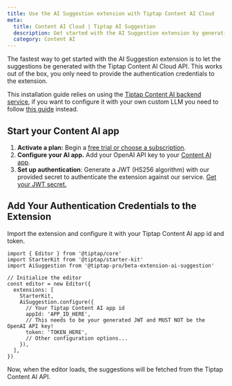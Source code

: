 ```yaml
---
title: Use the AI Suggestion extension with Tiptap Content AI Cloud
meta:
  title: Content AI Cloud | Tiptap AI Suggestion
  description: Get started with the AI Suggestion extension by generating suggestions with the Tiptap Content AI Cloud API.
  category: Content AI
---
```


The fastest way to get started with the AI Suggestion extension is to let the suggestions be generated with the Tiptap Content AI Cloud API. This works out of the box, you only need to provide the authentication credentials to the extension.

This installation guide relies on using the [Tiptap Content AI backend service](https://cloud.tiptap.dev/v2/cloud/ai), if you want to configure it with your own custom LLM you need to follow [this guide](/content-ai/capabilities/suggestion/custom-llms) instead.

## Start your Content AI app
1. **Activate a plan:** Begin a [free trial or choose a subscription](https://cloud.tiptap.dev/v2/billing).
2. **Configure your AI app.** Add your OpenAI API key to your [Content AI app](https://cloud.tiptap.dev/v2/cloud/ai).
3. **Set up authentication**: Generate a JWT (HS256 algorithm) with our provided secret to authenticate the extension against our service. [Get your JWT secret.](https://cloud.tiptap.dev/v2/cloud/ai)

## Add Your Authentication Credentials to the Extension

Import the extension and configure it with your Tiptap Content AI app id and token.

```tsx
import { Editor } from '@tiptap/core'
import StarterKit from '@tiptap/starter-kit'
import AiSuggestion from '@tiptap-pro/beta-extension-ai-suggestion'

// Initialize the editor
const editor = new Editor({
  extensions: [
    StarterKit,
    AiSuggestion.configure({
      // Your Tiptap Content AI app id
      appId: 'APP_ID_HERE',
      // This needs to be your generated JWT and MUST NOT be the OpenAI API key!
      token: 'TOKEN_HERE',
      // Other configuration options...
    }),
  ],
})
```

Now, when the editor loads, the suggestions will be fetched from the Tiptap Content AI API.
